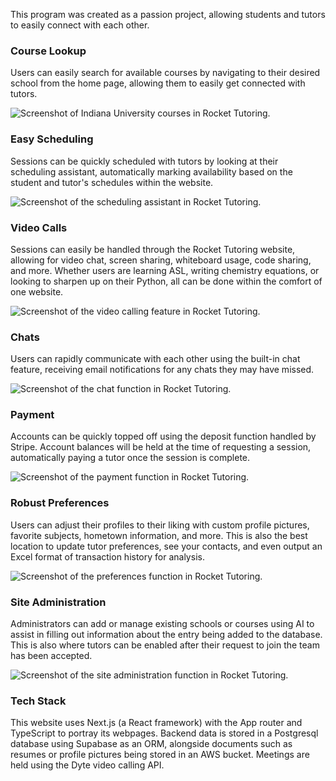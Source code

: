 This program was created as a passion project, allowing students and tutors to easily connect with each other.

### Course Lookup

Users can easily search for available courses by navigating to their desired school from the home page, allowing them to easily get connected with tutors.

![Screenshot of Indiana University courses in Rocket Tutoring.](/images/rockettutoringcourses.png)

### Easy Scheduling

Sessions can be quickly scheduled with tutors by looking at their scheduling assistant, automatically marking availability based on the student and tutor's schedules within the website.

![Screenshot of the scheduling assistant in Rocket Tutoring.](/images/rockettutoringscheduler.png)

### Video Calls

Sessions can easily be handled through the Rocket Tutoring website, allowing for video chat, screen sharing, whiteboard usage, code sharing, and more. Whether users are learning ASL, writing chemistry equations, or looking to sharpen up on their Python, all can be done within the comfort of one website.

![Screenshot of the video calling feature in Rocket Tutoring.](/images/rockettutoringvideocalls.png)

### Chats

Users can rapidly communicate with each other using the built-in chat feature, receiving email notifications for any chats they may have missed.

![Screenshot of the chat function in Rocket Tutoring.](/images/rockettutoringchats.png)

### Payment

Accounts can be quickly topped off using the deposit function handled by Stripe. Account balances will be held at the time of requesting a session, automatically paying a tutor once the session is complete.

![Screenshot of the payment function in Rocket Tutoring.](/images/rockettutoringpayment.png)

### Robust Preferences

Users can adjust their profiles to their liking with custom profile pictures, favorite subjects, hometown information, and more. This is also the best location to update tutor preferences, see your contacts, and even output an Excel format of transaction history for analysis.

![Screenshot of the preferences function in Rocket Tutoring.](/images/rockettutoringpreferences.png)

### Site Administration

Administrators can add or manage existing schools or courses using AI to assist in filling out information about the entry being added to the database. This is also where tutors can be enabled after their request to join the team has been accepted.

![Screenshot of the site administration function in Rocket Tutoring.](/images/rockettutoringadmin.png)

### Tech Stack

This website uses Next.js (a React framework) with the App router and TypeScript to portray its webpages. Backend data is stored in a Postgresql database using Supabase as an ORM, alongside documents such as resumes or profile pictures being stored in an AWS bucket. Meetings are held using the Dyte video calling API.
